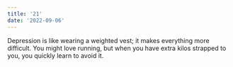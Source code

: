 ```yaml
---
title: '21'
date: '2022-09-06'
---
```


Depression is like wearing a weighted vest; it makes everything more difficult. You might love running, but when you have extra kilos strapped to you, you quickly learn to avoid it.
